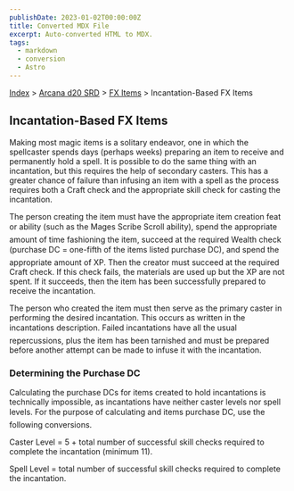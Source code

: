 ```yaml
---
publishDate: 2023-01-02T00:00:00Z
title: Converted MDX File
excerpt: Auto-converted HTML to MDX.
tags:
  - markdown
  - conversion
  - Astro
---
```






[Index](-index) > [Arcana d20 SRD](arcana-d20-srd-index) > [FX Items](arcana-d20-srd-fx-items-index) > Incantation-Based FX Items




## Incantation-Based FX Items


Making most magic items is a solitary endeavor, one in which the spellcaster spends days (perhaps weeks) preparing an item to receive and permanently hold a spell. It is possible to do the same thing with an incantation, but this requires the help of secondary casters. This has a greater chance of failure than infusing an item with a spell as the process requires both a Craft check and the appropriate skill check for casting the incantation.


The person creating the item must have the appropriate item creation feat or ability (such as the Mages Scribe Scroll ability), spend the appropriate amount of time fashioning the item, succeed at the required Wealth check (purchase DC = one-fifth of the items listed purchase DC), and spend the appropriate amount of XP. Then the creator must succeed at the required Craft check. If this check fails, the materials are used up but the XP are not spent. If it succeeds, then the item has been successfully prepared to receive the incantation.


The person who created the item must then serve as the primary caster in performing the desired incantation. This occurs as written in the incantations description. Failed incantations have all the usual repercussions, plus the item has been tarnished and must be prepared before another attempt can be made to
infuse it with the incantation.


### Determining the Purchase DC


Calculating the purchase DCs for items created to hold incantations is technically impossible, as incantations have neither caster levels nor spell levels. For the purpose of calculating and items purchase DC, use the following conversions.


Caster Level = 5 + total number of successful skill checks required to complete the incantation (minimum 11).


Spell Level = total number of successful skill checks required to complete the incantation.




